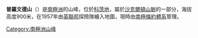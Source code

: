 {{Coord|80|23|S|29|55|W||display=title}}

'''普羅文德山'''（{{lang-en|Mount Provender}}）是[[南極洲|南極洲]]的山峰，位於[[科茨地|科茨地]]，屬於[[沙克爾頓山脈|沙克爾頓山脈]]的一部分，海拔高度900米，在1957年由[[英聯邦|英聯邦]]探險隊繪入地圖，現時由[[南極條約體系|南極條約體系]]管理。

{{DEFAULTSORT:Mount Provender}}
[[Category:南極洲山峰|Category:南極洲山峰]]


{{CoatsLand-geo-stub}}